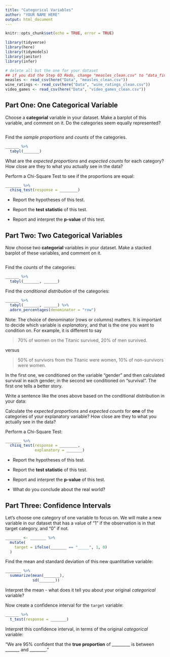 ```yaml
---
title: "Categorical Variables"
author: "YOUR NAME HERE"
output: html_document
---
```


```r
knitr::opts_chunk$set(echo = TRUE, error = TRUE)
```

```r
library(tidyverse)
library(here)
library(tidymodels)
library(janitor)
library(infer)
```


```r
# delete all but the one for your dataset
## if you did the Step 03 Redo, change "measles_clean.csv" to "data_final.csv"
measles <- read_csv(here("Data", "measles_clean.csv"))
wine_ratings <- read_csv(here("Data", "wine_ratings_clean.csv"))
video_games <- read_csv(here("Data", "video_games_clean.csv"))
```

## Part One: One Categorical Variable

Choose a **categorial** variable in your dataset.  Make a barplot of this
variable, and comment on it.  Do the categories seem equally represented?

```r

```

Find the *sample proportions* and *counts* of the categories.

```r
______ %>%
  tabyl(_______)
```


What are the *expected proportions* and *expected counts* for each category?  How close are they to what you actually see in the data?

Perform a Chi-Square Test to see if the proportions are equal:

```r
_______ %>%
  chisq_test(response = ________)
```

* Report the hypotheses of this test.

* Report the **test statistic** of this test.

* Report and interpret the **p-value** of this test.


## Part Two: Two Categorical Variables

Now choose two **categorial** variables in your dataset.  Make a stacked barplot of these
variables, and comment on it.

```r

```

Find the *counts* of the categories:

```r
______ %>%
  tabyl(_______, ______)
```


Find the *conditional distribution* of the categories:

```r
______ %>%
  tabyl(_______, ______) %>%
  adorn_percentages(denominator = "row")
```

Note:  The choice of denominator (rows or columns) matters.  It is important to decide which variable is *explanatory*, and that is the one you want to condition on.  For example, it is different to say

> 70% of women on the Titanic survived, 20% of men survived.

versus

> 50% of survivors from the Titanic were women, 10% of non-survivors were women.

In the first one, we conditioned on the variable "gender" and then calculated survival in each gender; in the second we conditioned on "survival".  The first one tells a better story.

Write a sentence like the ones above based on the conditional distribution in your data:


Calculate the *expected proportions* and *expected counts* for **one** of the categories of your explanatory variable?  How close are they to what you actually see in the data?

Perform a Chi-Square Test:

```r
_______ %>%
  chisq_test(response = ________,
             explanatory = _______)
```

* Report the hypotheses of this test.

* Report the **test statistic** of this test.

* Report and interpret the **p-value** of this test.

* What do you conclude about the real world?


## Part Three:  Confidence Intervals

Let's choose one category of one variable to focus on.  We will make a new variable in our dataset that has a value of "1" if the observation is in that target category, and "0" if not.

```r
_______ <- _______ %>%
  mutate(
    target = ifelse(_______ == "_____", 1, 0)
  )
```

Find the mean and standard deviation of this new quantitative variable:

```r
_______ %>%
  summarize(mean(_______),
            sd(_______))
```

Interpret the mean - what does it tell you about your original *categorical* variable?

Now create a confidence interval for the `target` variable:

```r
______ %>%
  t_test(response = _______)
```


Interpret this confidence interval, in terms of the original *categorical* variable:

"We are 95% confident that the **true proportion** of _________ is between _______ and ________."







